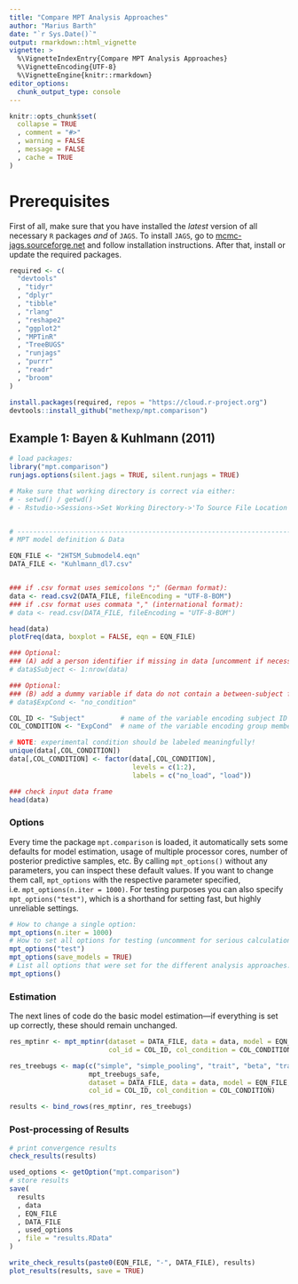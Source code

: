 ```yaml
---
title: "Compare MPT Analysis Approaches"
author: "Marius Barth"
date: "`r Sys.Date()`"
output: rmarkdown::html_vignette
vignette: >
  %\VignetteIndexEntry{Compare MPT Analysis Approaches}
  %\VignetteEncoding{UTF-8}
  %\VignetteEngine{knitr::rmarkdown}
editor_options: 
  chunk_output_type: console
---
```


```r
knitr::opts_chunk$set(
  collapse = TRUE
  , comment = "#>"
  , warning = FALSE
  , message = FALSE
  , cache = TRUE
)
```

# Prerequisites

First of all, make sure that you have installed the *latest* version of all necessary `R` packages *and* of `JAGS`.
To install `JAGS`, go to [mcmc-jags.sourceforge.net](http://mcmc-jags.sourceforge.net/) and follow installation instructions.
After that, install or update the required packages.

```r
required <- c(
  "devtools"
  , "tidyr"
  , "dplyr"
  , "tibble"
  , "rlang"
  , "reshape2"
  , "ggplot2"
  , "MPTinR"
  , "TreeBUGS"
  , "runjags"
  , "purrr"
  , "readr"
  , "broom"
)

install.packages(required, repos = "https://cloud.r-project.org")
devtools::install_github("methexp/mpt.comparison")
```



## Example 1: Bayen & Kuhlmann (2011)



```r
# load packages:
library("mpt.comparison")
runjags.options(silent.jags = TRUE, silent.runjags = TRUE)

# Make sure that working directory is correct via either:
# - setwd() / getwd()
# - Rstudio->Sessions->Set Working Directory->'To Source File Location'


# ------------------------------------------------------------------------------
# MPT model definition & Data

EQN_FILE <- "2HTSM_Submodel4.eqn"
DATA_FILE <- "Kuhlmann_dl7.csv"  


### if .csv format uses semicolons ";" (German format):
data <- read.csv2(DATA_FILE, fileEncoding = "UTF-8-BOM")
### if .csv format uses commata "," (international format):
# data <- read.csv(DATA_FILE, fileEncoding = "UTF-8-BOM")

head(data)
plotFreq(data, boxplot = FALSE, eqn = EQN_FILE)

### Optional:
### (A) add a person identifier if missing in data [uncomment if necessary]
# data$Subject <- 1:nrow(data)

### Optional:
### (B) add a dummy variable if data do not contain a between-subject factor  [uncomment if necessary]
# data$ExpCond <- "no_condition"

COL_ID <- "Subject"         # name of the variable encoding subject ID
COL_CONDITION <- "ExpCond"  # name of the variable encoding group membership

# NOTE: experimental condition should be labeled meaningfully!
unique(data[,COL_CONDITION])
data[,COL_CONDITION] <- factor(data[,COL_CONDITION],
                               levels = c(1:2),
                               labels = c("no_load", "load"))

### check input data frame
head(data)
```

### Options

Every time the package `mpt.comparison` is loaded, it automatically sets some defaults for model estimation, usage of multiple processor cores, 
number of posterior predictive samples, etc. By calling `mpt_options()` without any parameters, you can inspect these default values.
If you want to change them call, `mpt_options` with the respective parameter specified, i.e. `mpt_options(n.iter = 1000)`.
For testing purposes you can also specify `mpt_options("test")`, which is a shorthand for setting fast, but highly unreliable settings.

```r
# How to change a single option:
mpt_options(n.iter = 1000)
# How to set all options for testing (uncomment for serious calculations):
mpt_options("test")
mpt_options(save_models = TRUE)
# List all options that were set for the different analysis approaches:
mpt_options()
```

### Estimation

The next lines of code do the basic model estimation---if everything is set up correctly,
these should remain unchanged.

```r
res_mptinr <- mpt_mptinr(dataset = DATA_FILE, data = data, model = EQN_FILE,
                         col_id = COL_ID, col_condition = COL_CONDITION)

res_treebugs <- map(c("simple", "simple_pooling", "trait", "beta", "trait_uncorrelated"),
                    mpt_treebugs_safe, 
                    dataset = DATA_FILE, data = data, model = EQN_FILE,
                    col_id = COL_ID, col_condition = COL_CONDITION)

results <- bind_rows(res_mptinr, res_treebugs)
```


### Post-processing of Results

```r
# print convergence results
check_results(results)

used_options <- getOption("mpt.comparison")
# store results
save(
  results
  , data
  , EQN_FILE
  , DATA_FILE
  , used_options
  , file = "results.RData"
)

write_check_results(paste0(EQN_FILE, "-", DATA_FILE), results)
plot_results(results, save = TRUE)
```

